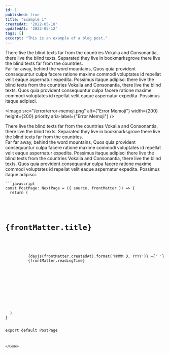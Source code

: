 ```yaml
---
id: 1
published: true
title: "Example 1"
createdAt: '2022-05-10'
updatedAt: '2022-05-12'
tags: []
excerpt: "This is an example of a blog post."
---
```


<Title>This is title 1</Title>
<Article>
    There live the blind texts far from the countries Vokalia and Consonantia, there live the blind texts. Separated they live in bookmarksgrove there live the blind texts far from the countries.
</Article>
<Article>
    Far far away, behind the word mountains, Quos quia provident consequuntur culpa facere ratione maxime commodi voluptates id repellat velit eaque aspernatur expedita. Possimus itaque adipisci there live the blind texts from the countries Vokalia and Consonantia, there live the blind texts. Quos quia provident consequuntur culpa facere ratione maxime commodi voluptates id repellat velit eaque aspernatur expedita. Possimus itaque adipisci.
</Article>
<Title>This is title 2</Title>

<Image
    src="/error/error-memoji.png"
    alt={"Error Memoji"}
    width={200}
    height={200}
    priority
    aria-label={"Error Memoji"}
/>
<Article>
    There live the blind texts far from the countries Vokalia and Consonantia, there live the blind texts. Separated they live in bookmarksgrove there live the blind texts far from the countries.
</Article>
<Article>
    Far far away, behind the word mountains, Quos quia provident consequuntur culpa facere ratione maxime commodi voluptates id repellat velit eaque aspernatur expedita. Possimus itaque adipisci there live the blind texts from the countries Vokalia and Consonantia, there live the blind texts. Quos quia provident consequuntur culpa facere ratione maxime commodi voluptates id repellat velit eaque aspernatur expedita. Possimus itaque adipisci.
</Article>

<Code>
```javascript
const PostPage: NextPage<Props> = ({ source, frontMatter }) => {
  return (
    <Layout
      title={frontMatter.title}
      description={frontMatter.excerpt}
    >
      <div className="main c-container mt-5 px-5">
        <h1 className="title self-start">{frontMatter.title}</h1>
        <p className="description self-start">
          {dayjs(frontMatter.createdAt).format('MMMM D, YYYY')} &mdash;{' '}
          {frontMatter.readingTime}
        </p>
        <div className="c-bg-secondary p-5 mt-5 rounded-xl lg:self-start lg:w-[80%] content w-full self-center mx-auto lg:ml-2">
          <MDXRemote {...source} components={MDXComponents} />
        </div>
      </div>
    </Layout>
  )
}

export default PostPage
```
</Code>
